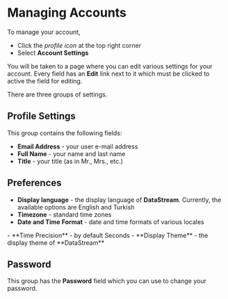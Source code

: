 # Managing Accounts

To manage your account, 

- Click the _profile icon_ at the top right corner
- Select **Account Settings**

You will be taken to a page where you can edit various settings for your account. Every field has an **Edit** link next to it which must be clicked to active the field for editing.

There are three groups of settings.

## Profile Settings

This group contains the following fields:

- **Email Address** - your user e-mail address
- **Full Name** - your name and last name
- **Title** - your title (as in Mr., Mrs., etc.)

## Preferences

- **Display language** - the display language of **DataStream**. Currently, the available options are English and Turkish
- **Timezone** - standard time zones
- **Date and Time Format** - date and time formats of various locales
<Include id="info-regional-settings" />
- **Time Precision** - by default Seconds
<Include id="caution-datetime-settings" />
- **Display Theme** - the display theme of **DataStream**


## Password

This group has the **Password** field which you can use to change your password.
